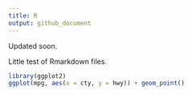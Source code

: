 ```yaml
---
title: R
output: github_document
---
```


Updated soon.


Little test of Rmarkdown files. 
```r
library(ggplot2)
ggplot(mpg, aes(x = cty, y = hwy)) + geom_point()
```


